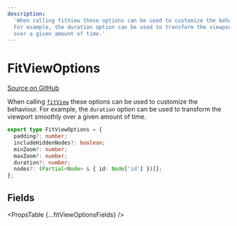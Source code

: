 ```yaml
---
description:
  'When calling fitView these options can be used to customize the behaviour.
  For example, the duration option can be used to transform the viewport smoothly
  over a given amount of time.'
---
```



# FitViewOptions

[Source on GitHub](https://github.com/xyflow/xyflow/blob/main/packages/react/src/types/general.ts/#L67-L68)

When calling [`fitView`](/api-reference/types/react-flow-instance#fitview) these options can be used
to customize the behaviour. For example, the `duration` option can be used to
transform the viewport smoothly over a given amount of time.

```ts
export type FitViewOptions = {
  padding?: number;
  includeHiddenNodes?: boolean;
  minZoom?: number;
  maxZoom?: number;
  duration?: number;
  nodes?: (Partial<Node> & { id: Node['id'] })[];
};
```

## Fields

<PropsTable {...fitViewOptionsFields} />
